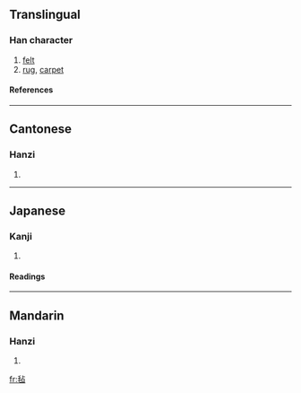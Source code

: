 {{see|氈}}

==Translingual==
===Han character===
{{Han char|rn=82|rad=毛|as=05|sn=9|four=|canj=竹山卜口 (HUYR)}}
# [[felt]]
# [[rug]], [[carpet]]
====References====
{{Han ref|kx=0592.270|dkj=16801|dj=0984.280|hdz=31996.040|uh=6BE1|ud=27617}}

----
==Cantonese==
===Hanzi===
{{yue-hanzi|jyut=|y=jin1}}
# {{defn|Cantonese}}

----
==Japanese==
===Kanji===
{{ja-kanji|grade=|rs=毛05}}
# {{defn|Japanese}} 
====Readings====
{{ja-readings|on=[[せん]] (sen)|kun=[[もうせん]] (mousen)}}

----
==Mandarin==
===Hanzi===
{{cmn-hanzi|tra=氈|pin=[[zhān]] ([[zhan1]])|wg=chan<sup>1</sup>}}
# {{defn|Mandarin}}

[[fr:毡]]